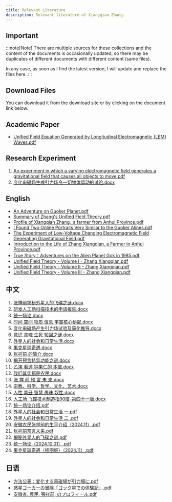 ```yaml
---
title: Relevant Literature
description: Relevant literature of Xiangqian Zhang.
---
```



## Important

:::note[Note]
There are multiple sources for these collections and the content of the documents is occasionally updated, so there may be duplicates of different documents with different content (same files).

In any case, as soon as I find the latest version, I will update and replace the files here.
:::

## Download Files

<ReadMore>You can download it from the download site or by clicking on the document link below.</ReadMore>

<LinkCard
  title="Download Resources"
  href="https://zhangxiangqian.me/files/"
  description="FileList - Xiangqian Zhang"
/>

<LinkCard
  title="Download Resources (GitHub)"
  href="https://github.com/unified-field-theory-org/documentation/"
  description="File Repository(GitHub) - Xiangqian Zhang"
/>

## Academic Paper

- [Unified Field Equation Generated by Longitudinal Electromagnetic (LEM) Waves.pdf](https://github.com/unified-field-theory-org/documentation/blob/main/English/Academic-Paper%EF%BC%9AUnified%20Field%20Equation%20Generated%20by%20Longitudinal%20Electromagnetic%20(LEM)%20Waves.pdf)

## Research Experiment
1. [An experiment in which a varying electromagnetic field generates a gravitational field that causes all objects to move.pdf](https://github.com/unified-field-theory-org/documentation/blob/main/English/An%20experiment%20in%20which%20a%20varying%20electromagnetic%20field%20generates%20a%20gravitational%20field%20that%20causes%20all%20objects%20to%20move.pdf)
2. [变化电磁场生成引力场令一切物体运动的试验.docx](https://github.com/unified-field-theory-org/documentation/blob/main/Chinese/%E5%8F%98%E5%8C%96%E7%94%B5%E7%A3%81%E5%9C%BA%E7%94%9F%E6%88%90%E5%BC%95%E5%8A%9B%E5%9C%BA%E4%BB%A4%E4%B8%80%E5%88%87%E7%89%A9%E4%BD%93%E8%BF%90%E5%8A%A8%E7%9A%84%E8%AF%95%E9%AA%8C.docx)

## English

- [An Adventure on Guoker Planet.pdf](https://github.com/unified-field-theory-org/documentation/blob/main/English/An%20Adventure%20to%20Guoker%20Planet.pdf)
- [Summary of Zhang's Unified Field Theory.pdf](https://github.com/unified-field-theory-org/documentation/blob/main/English/Summary%20of%20Zhangs%20Unified%20Field%20Theory.pdf)
- [Profile of Xiangqian Zhang,_a farmer from Anhui Province.pdf](https://github.com/unified-field-theory-org/documentation/blob/main/English/Profile%20of%20Xiangqian%20Zhang%20a%20farmer%20from%20Anhui%20Province.pdf)
- [I Found Two Online Portraits Very Similar to the Guoker Alines.pdf](https://github.com/unified-field-theory-org/documentation/blob/main/English/I%20Found%20Two%20Online%20Portraits%20Very%20Similar%20to%20the%20Guoker%20Alines.pdf)
- [The Experiment of Low-Voltage Changing Electromagnetic Field Generating Gravitational Field.pdf](https://github.com/unified-field-theory-org/documentation/blob/main/English/The%20Experiment%20of%20Low-Voltage%20Changing%20Electromagnetic%20Field%20Generating%20Gravitational%20Field.pdf)
- [Introduction to the Life of Zhang Xiangqian, a Farmer in Anhui Province.pdf](https://github.com/unified-field-theory-org/documentation/blob/main/English/Introduction%20to%20the%20Life%20of%20Zhang%20Xiangqian%2C%20a%20Farmer%20in%20Anhui%20Province.pdf)
- [True Story：Adventures on the Alien Planet Gok in 1985.pdf](https://github.com/unified-field-theory-org/documentation/blob/main/English/True%20Story%EF%BC%9AAdventures%20on%20the%20Alien%20Planet%20Gok%20in%201985.pdf)
- [Unified Field Theory - Volume I - Zhang Xiangqian.pdf](https://github.com/unified-field-theory-org/documentation/blob/main/English/Unified%20Field%20Theory%20-%20Volume%20I%20-%20Zhang%20Xiangqian.pdf)
- [Unified Field Theory - Volume II - Zhang Xiangqian.pdf](https://github.com/unified-field-theory-org/documentation/blob/main/English/Unified%20Field%20Theory%20-%20Volume%20II%20-%20Zhang%20Xiangqian.pdf)
- [Unified Field Theory - Volume III - Zhang Xiangqian.pdf](https://github.com/unified-field-theory-org/documentation/blob/main/English/Unified%20Field%20Theory%20-%20Volume%20III%20-%20Zhang%20Xiangqian.pdf)

## 中文

1. [张祥前揭秘外星人的飞碟之谜.docx](https://github.com/unified-field-theory-org/documentation/blob/main/Chinese/1%E5%BC%A0%E7%A5%A5%E5%89%8D%E6%8F%AD%E7%A7%98%E5%A4%96%E6%98%9F%E4%BA%BA%E7%9A%84%E9%A3%9E%E7%A2%9F%E4%B9%8B%E8%B0%9C.docx)
2. [研发人工场扫描技术的申请报告.docx](https://github.com/unified-field-theory-org/documentation/blob/main/Chinese/2%E7%A0%94%E5%8F%91%E4%BA%BA%E5%B7%A5%E5%9C%BA%E6%89%AB%E6%8F%8F%E6%8A%80%E6%9C%AF%E7%9A%84%E7%94%B3%E8%AF%B7%E6%8A%A5%E5%91%8A.docx)
3. [统一场论.docx](https://github.com/unified-field-theory-org/documentation/blob/main/Chinese/3%E7%BB%9F%E4%B8%80%E5%9C%BA%E8%AE%BA.docx)
4. [时间 空间 物质 信息 宇宙核心秘密.docx](https://github.com/unified-field-theory-org/documentation/blob/main/Chinese/4%E6%97%B6%E9%97%B4%20%E7%A9%BA%E9%97%B4%20%20%E7%89%A9%E8%B4%A8%20%E4%BF%A1%E6%81%AF%20%E5%AE%87%E5%AE%99%E6%A0%B8%E5%BF%83%E7%A7%98%E5%AF%86.docx)
5. [变化电磁场产生引力场试验及简化推导.docx](https://github.com/unified-field-theory-org/documentation/blob/main/Chinese/5%E5%8F%98%E5%8C%96%E7%94%B5%E7%A3%81%E5%9C%BA%E4%BA%A7%E7%94%9F%E5%BC%95%E5%8A%9B%E5%9C%BA%E8%AF%95%E9%AA%8C%E5%8F%8A%E7%AE%80%E5%8C%96%E6%8E%A8%E5%AF%BC.docx)
6. [意识 灵魂 生死 轮回之谜.docx](https://github.com/unified-field-theory-org/documentation/blob/main/Chinese/6%E6%84%8F%E8%AF%86%20%E7%81%B5%E9%AD%82%20%20%E7%94%9F%E6%AD%BB%20%E8%BD%AE%E5%9B%9E%E4%B9%8B%E8%B0%9C.docx)
7. [外星人的社会和日常生活.docx](https://github.com/unified-field-theory-org/documentation/blob/main/Chinese/7%E5%A4%96%E6%98%9F%E4%BA%BA%E7%9A%84%E7%A4%BE%E4%BC%9A%E5%92%8C%E6%97%A5%E5%B8%B8%E7%94%9F%E6%B4%BB.docx)
8. [果克星球奇遇.docx](https://github.com/unified-field-theory-org/documentation/blob/main/Chinese/8%E6%9E%9C%E5%85%8B%E6%98%9F%E7%90%83%E5%A5%87%E9%81%87.docx)
9. [张祥前 的简介.docx](https://github.com/unified-field-theory-org/documentation/blob/main/Chinese/9%20%E5%BC%A0%E7%A5%A5%E5%89%8D%20%E7%9A%84%E7%AE%80%E4%BB%8B.docx)
10. [揭开预言特异功能之谜.docx](https://github.com/unified-field-theory-org/documentation/blob/main/Chinese/10%E6%8F%AD%E5%BC%80%E9%A2%84%E8%A8%80%E7%89%B9%E5%BC%82%E5%8A%9F%E8%83%BD%E4%B9%8B%E8%B0%9C.docx)
11. [乙演 看透 钟果仁的 本值.docx](https://github.com/unified-field-theory-org/documentation/blob/main/Chinese/11%E4%B9%99%E6%BC%94%20%E7%9C%8B%E9%80%8F%20%E9%92%9F%E6%9E%9C%E4%BB%81%E7%9A%84%20%E6%9C%AC%E5%80%BC.docx)
12. [我们其实都是农民.docx](https://github.com/unified-field-theory-org/documentation/blob/main/Chinese/12%E6%88%91%E4%BB%AC%E5%85%B6%E5%AE%9E%E9%83%BD%E6%98%AF%E5%86%9C%E6%B0%91.docx)
13. [张 祥 前 预 言 未 来.docx](https://github.com/unified-field-theory-org/documentation/blob/main/Chinese/13%20%E5%BC%A0%20%E7%A5%A5%20%E5%89%8D%20%E9%A2%84%20%E8%A8%80%20%E6%9C%AA%20%E6%9D%A5.docx)
14. [宗教、科学、哲学、文化、艺术.docx](https://github.com/unified-field-theory-org/documentation/blob/main/Chinese/14%E5%AE%97%E6%95%99%E3%80%81%E7%A7%91%E5%AD%A6%E3%80%81%E5%93%B2%E5%AD%A6%E3%80%81%E6%96%87%E5%8C%96%E3%80%81%E8%89%BA%E6%9C%AF.docx)
15. [人性 美丑 智慧 愚昧 奴性.docx](https://github.com/unified-field-theory-org/documentation/blob/main/Chinese/15%E4%BA%BA%E6%80%A7%20%20%E7%BE%8E%E4%B8%91%20%20%E6%99%BA%E6%85%A7%20%20%E6%84%9A%E6%98%A7%20%20%E5%A5%B4%E6%80%A7.docx)
16. [人工场 飞碟技术制造指90度-第四十一版.docx](https://github.com/unified-field-theory-org/documentation/blob/main/Chinese/16%20%E4%BA%BA%E5%B7%A5%E5%9C%BA%20%E9%A3%9E%E7%A2%9F%E6%8A%80%E6%9C%AF%E5%88%B6%E9%80%A0%E6%8C%8790%E5%BA%A6-%E7%AC%AC%E5%9B%9B%E5%8D%81%E4%B8%80%E7%89%88.docx)
17. [统一场论介绍.pdf](https://github.com/unified-field-theory-org/documentation/blob/main/Chinese/17%20%E7%BB%9F%E4%B8%80%E5%9C%BA%E8%AE%BA%E4%BB%8B%E7%BB%8D.pdf)
18. [外星人的社会和日常生活 一.pdf](https://github.com/unified-field-theory-org/documentation/blob/main/Chinese/%E5%A4%96%E6%98%9F%E4%BA%BA%E7%9A%84%E7%A4%BE%E4%BC%9A%E5%92%8C%E6%97%A5%E5%B8%B8%E7%94%9F%E6%B4%BB%20%E4%B8%80.pdf)
19. [外星人的社会和日常生活 二 .pdf](https://github.com/unified-field-theory-org/documentation/blob/main/Chinese/%E5%A4%96%E6%98%9F%E4%BA%BA%E7%9A%84%E7%A4%BE%E4%BC%9A%E5%92%8C%E6%97%A5%E5%B8%B8%E7%94%9F%E6%B4%BB%20%E4%BA%8C%20.pdf)
20. [安徽农民张祥前的生平介绍（2024.11）.pdf](https://github.com/unified-field-theory-org/documentation/blob/main/Chinese/%E5%AE%89%E5%BE%BD%E5%86%9C%E6%B0%91%E5%BC%A0%E7%A5%A5%E5%89%8D%E7%9A%84%E7%94%9F%E5%B9%B3%E4%BB%8B%E7%BB%8D%EF%BC%882024.11%EF%BC%89.pdf)
21. [张祥前预言未来.pdf](https://github.com/unified-field-theory-org/documentation/blob/main/Chinese/%E5%BC%A0%E7%A5%A5%E5%89%8D%E9%A2%84%E8%A8%80%E6%9C%AA%E6%9D%A5.pdf)
22. [揭秘外星人的飞碟之谜.pdf](https://github.com/unified-field-theory-org/documentation/blob/main/Chinese/%E6%8F%AD%E7%A7%98%E5%A4%96%E6%98%9F%E4%BA%BA%E7%9A%84%E9%A3%9E%E7%A2%9F%E4%B9%8B%E8%B0%9C.pdf)
23. [统一场论（2024.10.01）.pdf](https://github.com/unified-field-theory-org/documentation/blob/main/Chinese/%E7%BB%9F%E4%B8%80%E5%9C%BA%E8%AE%BA%EF%BC%882024.10.01%EF%BC%89.pdf)
24. [果克星球奇遇（插图版）（2024.11）.pdf](https://github.com/unified-field-theory-org/documentation/blob/main/Chinese/%E6%9E%9C%E5%85%8B%E6%98%9F%E7%90%83%E5%A5%87%E9%81%87%EF%BC%88%E6%8F%92%E5%9B%BE%E7%89%88%EF%BC%89%EF%BC%882024.11%EF%BC%89.pdf)

## 日语

- [方法公表：変化する電磁場が引力場に.pdf](https://github.com/unified-field-theory-org/documentation/blob/main/Japanese/%E6%96%B9%E6%B3%95%E5%85%AC%E8%A1%A8%EF%BC%9A%E5%A4%89%E5%8C%96%E3%81%99%E3%82%8B%E9%9B%BB%E7%A3%81%E5%A0%B4%E3%81%8C%E5%BC%95%E5%8A%9B%E5%A0%B4%E3%81%AB.pdf)
- [惑星ゴーカーの冒険「ゴック星での体験記」.pdf](https://github.com/unified-field-theory-org/documentation/blob/main/Japanese/%E6%83%91%E6%98%9F%E3%82%B4%E3%83%BC%E3%82%AB%E3%83%BC%E3%81%AE%E5%86%92%E9%99%BA%E3%80%8C%E3%82%B4%E3%83%83%E3%82%AF%E6%98%9F%E3%81%A7%E3%81%AE%E4%BD%93%E9%A8%93%E8%A8%98%E3%80%8D.pdf)
- [安徽省, 農民, 張祥前, のプロフィール.pdf](https://github.com/unified-field-theory-org/documentation/blob/main/Japanese/%E5%AE%89%E5%BE%BD%E7%9C%81%2C%20%E8%BE%B2%E6%B0%91%2C%20%E5%BC%B5%E7%A5%A5%E5%89%8D%2C%20%E3%81%AE%E3%83%97%E3%83%AD%E3%83%95%E3%82%A3%E3%83%BC%E3%83%AB.pdf)
